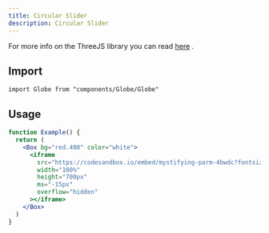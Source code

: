 ```yaml
---
title: Circular Slider
description: Circular Slider
---
```


For more info on the ThreeJS library you can read
[here](https://apexcharts.com/react-chart-demos/) .

## Import

```tsx
import Globe from "components/Globe/Globe"
```

## Usage

```jsx
function Example() {
  return (
    <Box bg="red.400" color="white">
      <iframe
        src="https://codesandbox.io/embed/mystifying-parm-4bwdc?fontsize=14&hidenavigation=1&theme=dark&hidedevtools=1&editorsize=0&initialpath=react-globe&module=%2Fsrc%2Fcomponents%2FGlobeExample.js"
        width="100%"
        height="700px"
        ms="-15px"
        overflow="hidden"
      ></iframe>
    </Box>
  )
}
```
